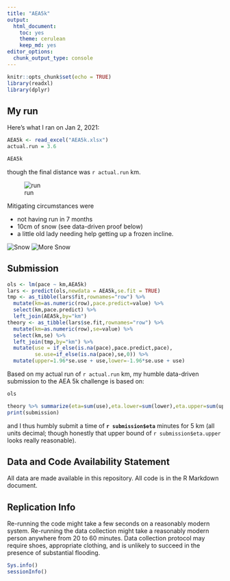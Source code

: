 ```yaml
---
title: "AEA5k"
output: 
  html_document: 
    toc: yes
    theme: cerulean
    keep_md: yes
editor_options: 
  chunk_output_type: console
---
```


```r
knitr::opts_chunk$set(echo = TRUE)
library(readxl)
library(dplyr)
```

## My run

Here's what I ran on Jan 2, 2021:
```r
AEA5k <- read_excel("AEA5k.xlsx")
actual.run = 3.6
```

```r
AEA5k
```
though the final distance was `r actual.run` km. 

![run](assets/Screenshot_20210102-091216.png)

Mitigating circumstances were  

- not having run in 7 months
- 10cm of snow (see data-driven proof below)
- a little old lady needing help getting up a frozen incline.

![Snow](assets/PXL_20210102_134626657.jpg)
![More Snow](assets/PXL_20210102_135941048.jpg)

## Submission

```r

ols <- lm(pace ~ km,AEA5k)
lars <- predict(ols,newdata = AEA5k,se.fit = TRUE)
tmp <- as_tibble(lars$fit,rownames="row") %>% 
  mutate(km=as.numeric(row),pace.predict=value) %>% 
  select(km,pace.predict) %>% 
  left_join(AEA5k,by="km") 
theory <- as_tibble(lars$se.fit,rownames="row") %>% 
  mutate(km=as.numeric(row),se=value) %>% 
  select(km,se) %>% 
  left_join(tmp,by="km") %>%
  mutate(use = if_else(is.na(pace),pace.predict,pace),
         se.use=if_else(is.na(pace),se,0)) %>% 
  mutate(upper=1.96*se.use + use,lower=-1.96*se.use + use)

```

Based on my actual run of `r actual.run` km, my humble data-driven submission to the AEA 5k challenge is based on:

```r
ols
```

```r
theory %>% summarize(eta=sum(use),eta.lower=sum(lower),eta.upper=sum(upper)) -> submission
print(submission)
```
and I thus humbly submit a time of **`r submission$eta`** minutes for 5 km (all units decimal; though honestly that upper bound of `r submission$eta.upper` looks really reasonable).

## Data and Code Availability Statement

All data are made available in this repository. All code is in the R Markdown document. 

## Replication Info

Re-running the code might take a few seconds on a reasonably modern system.
Re-running the data collection might take a reasonably modern person anywhere from 20 to 60 minutes. Data collection protocol may require shoes, appropriate clothing, and is unlikely to succeed in the presence of substantial flooding.

```r
Sys.info()
sessionInfo()
```
